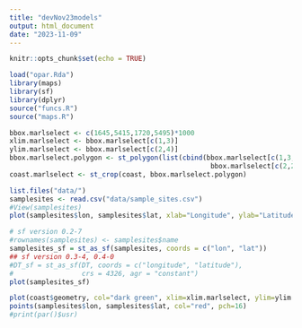```yaml
---
title: "devNov23models"
output: html_document
date: "2023-11-09"
---
```


```r
knitr::opts_chunk$set(echo = TRUE)
```

```r
load("opar.Rda")
library(maps)
library(sf)
library(dplyr)
source("funcs.R")
source("maps.R")
```

```r
bbox.marlselect <- c(1645,5415,1720,5495)*1000
xlim.marlselect <- bbox.marlselect[c(1,3)]
ylim.marlselect <- bbox.marlselect[c(2,4)]
bbox.marlselect.polygon <- st_polygon(list(cbind(bbox.marlselect[c(1,3,3,1,1)],
                                                  bbox.marlselect[c(2,2,4,4,2)])))
coast.marlselect <- st_crop(coast, bbox.marlselect.polygon)
```


```r
list.files("data/")
samplesites <- read.csv("data/sample_sites.csv")
#View(samplesites)
plot(samplesites$lon, samplesites$lat, xlab="Longitude", ylab="Latitude", asp=1/cos(41.0*pi/180))

# sf version 0.2-7
#rownames(samplesites) <- samplesites$name
samplesites_sf = st_as_sf(samplesites, coords = c("lon", "lat"))
## sf version 0.3-4, 0.4-0
#DT_sf = st_as_sf(DT, coords = c("longitude", "latitude"), 
#                 crs = 4326, agr = "constant")
plot(samplesites_sf)
```

```r
plot(coast$geometry, col="dark green", xlim=xlim.marlselect, ylim=ylim.marlselect); box()
points(samplesites$lon, samplesites$lat, col="red", pch=16)
#print(par()$usr)
```

